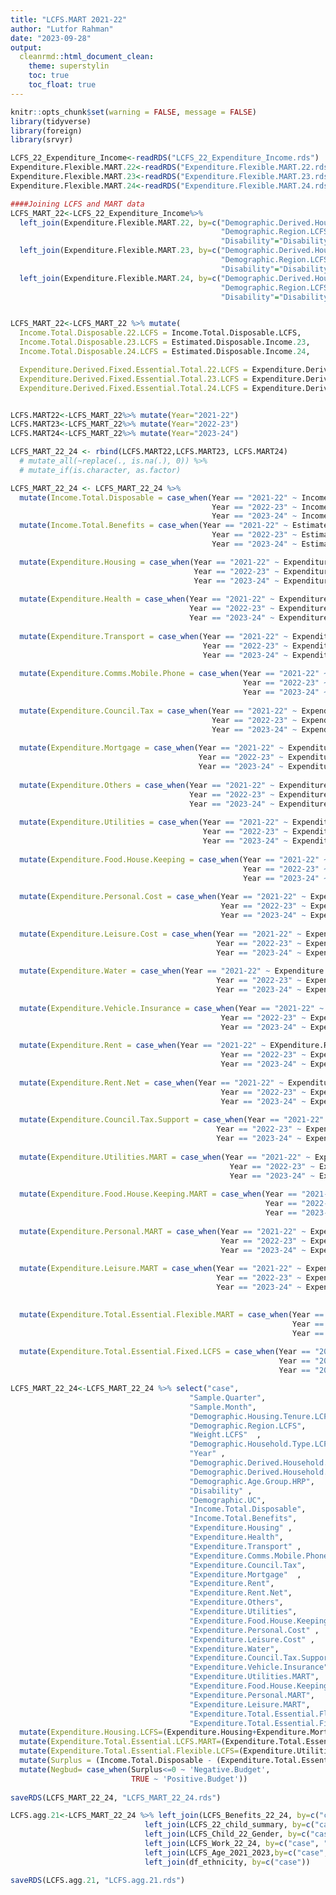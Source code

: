 ```yaml
---
title: "LCFS.MART 2021-22"
author: "Lutfor Rahman"
date: "2023-09-28"
output:
  cleanrmd::html_document_clean:
    theme: superstylin
    toc: true
    toc_float: true
---
```


```r
knitr::opts_chunk$set(warning = FALSE, message = FALSE) 
library(tidyverse)
library(foreign)
library(srvyr)

LCFS_22_Expenditure_Income<-readRDS("LCFS_22_Expenditure_Income.rds")
Expenditure.Flexible.MART.22<-readRDS("Expenditure.Flexible.MART.22.rds")
Expenditure.Flexible.MART.23<-readRDS("Expenditure.Flexible.MART.23.rds")
Expenditure.Flexible.MART.24<-readRDS("Expenditure.Flexible.MART.24.rds")
```


```r
####Joining LCFS and MART data
LCFS_MART_22<-LCFS_22_Expenditure_Income%>% 
  left_join(Expenditure.Flexible.MART.22, by=c("Demographic.Derived.Household.Type.LCFS.child"="Household.Type.Child", 
                                               "Demographic.Region.LCFS"="Demographic.Region",
                                               "Disability"="Disability")) %>%
  left_join(Expenditure.Flexible.MART.23, by=c("Demographic.Derived.Household.Type.LCFS.child"="Household.Type.Child", 
                                               "Demographic.Region.LCFS"="Demographic.Region",
                                               "Disability"="Disability")) %>%
  left_join(Expenditure.Flexible.MART.24, by=c("Demographic.Derived.Household.Type.LCFS.child"="Household.Type.Child", 
                                               "Demographic.Region.LCFS"="Demographic.Region",
                                               "Disability"="Disability")) 


LCFS_MART_22<-LCFS_MART_22 %>% mutate(
  Income.Total.Disposable.22.LCFS = Income.Total.Disposable.LCFS,
  Income.Total.Disposable.23.LCFS = Estimated.Disposable.Income.23,
  Income.Total.Disposable.24.LCFS = Estimated.Disposable.Income.24,

  Expenditure.Derived.Fixed.Essential.Total.22.LCFS = Expenditure.Derived.Fixed.Essential.Total.22.LCFS,
  Expenditure.Derived.Fixed.Essential.Total.23.LCFS = Expenditure.Derived.Fixed.Essential.Total.23.LCFS,
  Expenditure.Derived.Fixed.Essential.Total.24.LCFS = Expenditure.Derived.Fixed.Essential.Total.24.LCFS) 


LCFS.MART22<-LCFS_MART_22%>% mutate(Year="2021-22")
LCFS.MART23<-LCFS_MART_22%>% mutate(Year="2022-23")
LCFS.MART24<-LCFS_MART_22%>% mutate(Year="2023-24")

LCFS_MART_22_24 <- rbind(LCFS.MART22,LCFS.MART23, LCFS.MART24)
  # mutate_all(~replace(., is.na(.), 0)) %>% 
  # mutate_if(is.character, as.factor)
```



```r
LCFS_MART_22_24 <- LCFS_MART_22_24 %>% 
  mutate(Income.Total.Disposable = case_when(Year == "2021-22" ~ Income.Total.Disposable.22.LCFS,
                                             Year == "2022-23" ~ Income.Total.Disposable.23.LCFS,
                                             Year == "2023-24" ~ Income.Total.Disposable.24.LCFS)) %>% 
  mutate(Income.Total.Benefits = case_when(Year == "2021-22" ~ Estimated.Benefit,
                                             Year == "2022-23" ~ Estimated.Benefit.23,
                                             Year == "2023-24" ~ Estimated.Benefit.24)) %>% 

  mutate(Expenditure.Housing = case_when(Year == "2021-22" ~ Expenditure.Derived.Housing.22.LCFS,
                                         Year == "2022-23" ~ Expenditure.Housing.23.LCFS,
                                         Year == "2023-24" ~ Expenditure.Housing.24.LCFS)) %>% 
  
  mutate(Expenditure.Health = case_when(Year == "2021-22" ~ Expenditure.Health.LCFS,
                                        Year == "2022-23" ~ Expenditure.Health.23.LCFS,
                                        Year == "2023-24" ~ Expenditure.Health.24.LCFS)) %>% 
  
  mutate(Expenditure.Transport = case_when(Year == "2021-22" ~ Expenditure.Transport.LCFS,
                                           Year == "2022-23" ~ Expenditure.Transport.23.LCFS,
                                           Year == "2023-24" ~ Expenditure.Transport.24.LCFS)) %>% 
  
  mutate(Expenditure.Comms.Mobile.Phone = case_when(Year == "2021-22" ~ Expenditure.Comms.Mobile.Phone.LCFS,
                                                    Year == "2022-23" ~ Expenditure.Comms.Mobile.Phone.23.LCFS,
                                                    Year == "2023-24" ~ Expenditure.Comms.Mobile.Phone.24.LCFS)) %>% 
  
  mutate(Expenditure.Council.Tax = case_when(Year == "2021-22" ~ Expenditure.Council.Tax.LCFS,
                                             Year == "2022-23" ~ Expenditure.Council.Tax.23.LCFS,
                                             Year == "2023-24" ~ Expenditure.Council.Tax.24.LCFS)) %>% 
  
  mutate(Expenditure.Mortgage = case_when(Year == "2021-22" ~ Expenditure.Derived.Mortgage.22.LCFS,
                                          Year == "2022-23" ~ Expenditure.Mortgage.23.LCFS,
                                          Year == "2023-24" ~ Expenditure.Mortgage.24.LCFS)) %>% 
  
  mutate(Expenditure.Others = case_when(Year == "2021-22" ~ Expenditure.Derived.Other.Essentials.22.LCFS,
                                        Year == "2022-23" ~ Expenditure.Derived.Other.Essentials.23.LCFS,
                                        Year == "2023-24" ~ Expenditure.Derived.Other.Essentials.24.LCFS)) %>% 
  
  mutate(Expenditure.Utilities = case_when(Year == "2021-22" ~ Expenditure.Derived.Utilities.22.LCFS,
                                           Year == "2022-23" ~ Expenditure.Utilities.23.LCFS,
                                           Year == "2023-24" ~ Expenditure.Utilities.24.LCFS)) %>% 
  
  mutate(Expenditure.Food.House.Keeping = case_when(Year == "2021-22" ~ Expenditure.All.Food.22.LCFS,
                                                    Year == "2022-23" ~ Expenditure.All.Food.23.LCFS,
                                                    Year == "2023-24" ~ Expenditure.All.Food.24.LCFS))%>% 
  
  mutate(Expenditure.Personal.Cost = case_when(Year == "2021-22" ~ Expenditure.Clothes.Footwear.LCFS,
                                               Year == "2022-23" ~ Expenditure.Clothes.Footwear.23.LCFS,
                                               Year == "2023-24" ~ Expenditure.Clothes.Footwear.24.LCFS)) %>% 
  
  mutate(Expenditure.Leisure.Cost = case_when(Year == "2021-22" ~ Expenditure.Derived.Leisure.Gift.22.LCFS,
                                              Year == "2022-23" ~ Expenditure.Leisure.Gift.23.LCFS,
                                              Year == "2023-24" ~ Expenditure.Leisure.Gift.24.LCFS)) %>%
  
  mutate(Expenditure.Water = case_when(Year == "2021-22" ~ Expenditure.Water.LCFS,
                                              Year == "2022-23" ~ Expenditure.Water.23.LCFS,
                                              Year == "2023-24" ~ Expenditure.Water.24.LCFS)) %>%
  
  mutate(Expenditure.Vehicle.Insurance = case_when(Year == "2021-22" ~ Expenditure.Vehicle.Insurance.LCFS,
                                               Year == "2022-23" ~ Expenditure.Vehicle.Insurance.23.LCFS,
                                               Year == "2023-24" ~ Expenditure.Vehicle.Insurance.24.LCFS)) %>%
  
  mutate(Expenditure.Rent = case_when(Year == "2021-22" ~ EXpenditure.Rent.LCFS,
                                               Year == "2022-23" ~ Expenditure.Rent.23.LCFS,
                                               Year == "2023-24" ~ Expenditure.Rent.24.LCFS))%>%
  
  mutate(Expenditure.Rent.Net = case_when(Year == "2021-22" ~ Expenditure.Rent.Rate.Net.LCFS,
                                               Year == "2022-23" ~ Expenditure.Rent.Rate.Net.23.LCFS,
                                               Year == "2023-24" ~ Expenditure.Rent.Rate.Net.24.LCFS))%>%
  
  mutate(Expenditure.Council.Tax.Support = case_when(Year == "2021-22" ~ Expenditure.Council.Tax.Support.LCFS,
                                              Year == "2022-23" ~ Expenditure.Council.Tax.Support.23.LCFS,
                                              Year == "2023-24" ~ Expenditure.Council.Tax.Support.24.LCFS)) %>% 
  
  mutate(Expenditure.Utilities.MART = case_when(Year == "2021-22" ~ Expenditure.Utilities.23.MART,
                                                 Year == "2022-23" ~ Expenditure.Utilities.23.MART,
                                                 Year == "2023-24" ~ Expenditure.Utilities.24.MART)) %>% 
  
  mutate(Expenditure.Food.House.Keeping.MART = case_when(Year == "2021-22" ~ Expenditure.Food.House.Keeping.22.MART,
                                                         Year == "2022-23" ~ Expenditure.Food.House.Keeping.23.MART,
                                                         Year == "2023-24" ~ Expenditure.Food.House.Keeping.24.MART))%>% 
  
  mutate(Expenditure.Personal.MART = case_when(Year == "2021-22" ~ Expenditure.Personal.Cost.22.MART,
                                               Year == "2022-23" ~ Expenditure.Personal.Cost.23.MART,
                                               Year == "2023-24" ~ Expenditure.Personal.Cost.24.MART)) %>%
  
  mutate(Expenditure.Leisure.MART = case_when(Year == "2021-22" ~ Expenditure.Leisure.22.MART,
                                              Year == "2022-23" ~ Expenditure.Leisure.23.MART,
                                              Year == "2023-24" ~ Expenditure.Leisure.24.MART)) %>% 

  
  mutate(Expenditure.Total.Essential.Flexible.MART = case_when(Year == "2021-22" ~ Derived.Flexible.Expenditure.Total.22.MART,
                                                               Year == "2022-23" ~ Derived.Flexible.Expenditure.Total.23.MART,
                                                               Year == "2023-24" ~ Derived.Flexible.Expenditure.Total.24.MART)) %>%
  
  mutate(Expenditure.Total.Essential.Fixed.LCFS = case_when(Year == "2021-22" ~ Expenditure.Derived.Fixed.Essential.Total.22.LCFS,
                                                            Year == "2022-23" ~ Expenditure.Derived.Fixed.Essential.Total.23.LCFS,
                                                            Year == "2023-24" ~ Expenditure.Derived.Fixed.Essential.Total.24.LCFS))
```


```r
LCFS_MART_22_24<-LCFS_MART_22_24 %>% select("case", 
                                        "Sample.Quarter", 
                                        "Sample.Month",                                 
                                        "Demographic.Housing.Tenure.LCFS" ,              
                                        "Demographic.Region.LCFS",                      
                                        "Weight.LCFS"  ,                                
                                        "Demographic.Household.Type.LCFS" , 
                                        "Year" ,  
                                        "Demographic.Derived.Household.Type.LCFS" ,     
                                        "Demographic.Derived.Household.Type.LCFS.child", 
                                        "Demographic.Age.Group.HRP",
                                        "Disability" , 
                                        "Demographic.UC",                
                                        "Income.Total.Disposable",
                                        "Income.Total.Benefits",
                                        "Expenditure.Housing" ,                          
                                        "Expenditure.Health",                            
                                        "Expenditure.Transport" ,                       
                                        "Expenditure.Comms.Mobile.Phone",               
                                        "Expenditure.Council.Tax",                      
                                        "Expenditure.Mortgage"  , 
                                        "Expenditure.Rent",
                                        "Expenditure.Rent.Net",
                                        "Expenditure.Others",                            
                                        "Expenditure.Utilities",                         
                                        "Expenditure.Food.House.Keeping" ,              
                                        "Expenditure.Personal.Cost" ,                    
                                        "Expenditure.Leisure.Cost" ,                      
                                        "Expenditure.Water",
                                        "Expenditure.Council.Tax.Support", 
                                        "Expenditure.Vehicle.Insurance", 
                                        "Expenditure.Utilities.MART",                   
                                        "Expenditure.Food.House.Keeping.MART"   ,       
                                        "Expenditure.Personal.MART",                     
                                        "Expenditure.Leisure.MART",                     
                                        "Expenditure.Total.Essential.Flexible.MART",     
                                        "Expenditure.Total.Essential.Fixed.LCFS") %>%
  mutate(Expenditure.Housing.LCFS=(Expenditure.Housing+Expenditure.Mortgage)) %>% 
  mutate(Expenditure.Total.Essential.LCFS.MART=(Expenditure.Total.Essential.Flexible.MART + Expenditure.Total.Essential.Fixed.LCFS)) %>% 
  mutate(Expenditure.Total.Essential.Flexible.LCFS=(Expenditure.Utilities+Expenditure.Food.House.Keeping+Expenditure.Personal.Cost+Expenditure.Leisure.Cost)) %>% 
  mutate(Surplus = (Income.Total.Disposable - (Expenditure.Total.Essential.Flexible.MART + Expenditure.Total.Essential.Fixed.LCFS))) %>% 
  mutate(Negbud= case_when(Surplus<=0 ~ 'Negative.Budget',
                           TRUE ~ 'Positive.Budget')) 
  
saveRDS(LCFS_MART_22_24, "LCFS_MART_22_24.rds")
```



```r
LCFS.agg.21<-LCFS_MART_22_24 %>% left_join(LCFS_Benefits_22_24, by=c("case", "Year")) %>% #adding all benefits
                              left_join(LCFS_22_child_summary, by=c("case")) %>% 
                              left_join(LCFS_Child_22_Gender, by=c("case")) %>% 
                              left_join(LCFS_Work_22_24, by=c("case", "Year")) %>% 
                              left_join(LCFS_Age_2021_2023,by=c("case", "Year")) %>% 
                              left_join(df_ethnicity, by=c("case"))

saveRDS(LCFS.agg.21, "LCFS.agg.21.rds")
```




